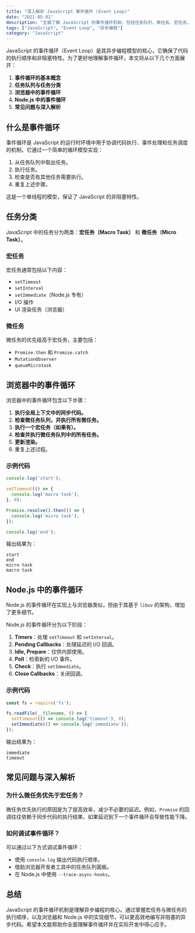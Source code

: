```yaml
---
title: "深入解析 JavaScript 事件循环 (Event Loop)"
date: "2021-05-01"
description: "全面了解 JavaScript 的事件循环机制，包括任务队列、微任务、宏任务，以及浏览器与 Node.js 中的实现区别。"
tags: ["JavaScript", "Event Loop", "异步编程"]
category: "JavaScript"
---
```


JavaScript 的事件循环（Event Loop）是其异步编程模型的核心，它确保了代码的执行顺序和非阻塞特性。为了更好地理解事件循环，本文将从以下几个方面展开：

1. **事件循环的基本概念**
2. **任务队列与任务分类**
3. **浏览器中的事件循环**
4. **Node.js 中的事件循环**
5. **常见问题与深入解析**

## 什么是事件循环

事件循环是 JavaScript 的运行时环境中用于协调代码执行、事件处理和任务调度的机制。它通过一个简单的循环模型实现：

1. 从任务队列中取出任务。
2. 执行任务。
3. 检查是否有其他任务需要执行。
4. 重复上述步骤。

这是一个单线程的模型，保证了 JavaScript 的非阻塞特性。

## 任务分类

JavaScript 中的任务分为两类：**宏任务（Macro Task）** 和 **微任务（Micro Task）**。

### 宏任务

宏任务通常包括以下内容：

- `setTimeout`
- `setInterval`
- `setImmediate`（Node.js 专有）
- I/O 操作
- UI 渲染任务（浏览器）

### 微任务

微任务的优先级高于宏任务，主要包括：

- `Promise.then` 和 `Promise.catch`
- `MutationObserver`
- `queueMicrotask`

## 浏览器中的事件循环

浏览器中的事件循环包含以下步骤：

1. **执行全局上下文中的同步代码。**
2. **检查微任务队列，并执行所有微任务。**
3. **执行一个宏任务（如果有）。**
4. **检查并执行微任务队列中的所有任务。**
5. **更新渲染。**
6. 重复上述过程。

### 示例代码

```javascript
console.log('start');

setTimeout(() => {
  console.log('macro task');
}, 0);

Promise.resolve().then(() => {
  console.log('micro task');
});

console.log('end');
```

输出结果为：

```
start
end
micro task
macro task
```

## Node.js 中的事件循环

Node.js 的事件循环在实现上与浏览器类似，但由于其基于 `libuv` 的架构，增加了更多细节。

Node.js 的事件循环分为以下阶段：

1. **Timers**：处理 `setTimeout` 和 `setInterval`。
2. **Pending Callbacks**：处理延迟的 I/O 回调。
3. **Idle, Prepare**：仅供内部使用。
4. **Poll**：检索新的 I/O 事件。
5. **Check**：执行 `setImmediate`。
6. **Close Callbacks**：关闭回调。

### 示例代码

```javascript
const fs = require('fs');

fs.readFile(__filename, () => {
  setTimeout(() => console.log('timeout'), 0);
  setImmediate(() => console.log('immediate'));
});
```

输出结果为：

```
immediate
timeout
```

## 常见问题与深入解析

### 为什么微任务优先于宏任务？

微任务优先执行的原因是为了提高效率，减少不必要的延迟。例如，`Promise` 的回调往往依赖于同步代码的执行结果，如果延迟到下一个事件循环会导致性能下降。

### 如何调试事件循环？

可以通过以下方式调试事件循环：

- 使用 `console.log` 输出代码执行顺序。
- 借助浏览器开发者工具中的任务队列面板。
- 在 Node.js 中使用 `--trace-async-hooks`。

## 总结

JavaScript 的事件循环机制是理解异步编程的核心。通过掌握宏任务与微任务的执行顺序，以及浏览器和 Node.js 中的实现细节，可以更高效地编写非阻塞的异步代码。希望本文能帮助你全面理解事件循环并在实际开发中得心应手。

